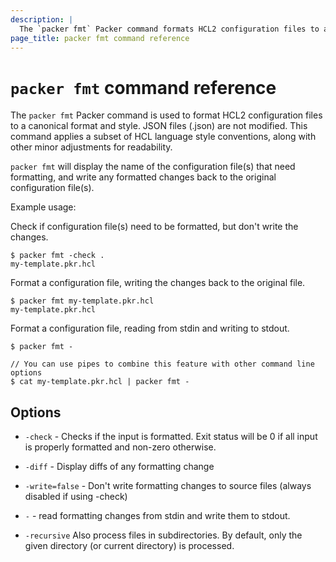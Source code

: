 ```yaml
---
description: |
  The `packer fmt` Packer command formats HCL2 configuration files to a canonical format and style to help you prevent coding errors.
page_title: packer fmt command reference
---
```


# `packer fmt` command reference

The `packer fmt` Packer command is used to format HCL2 configuration files to
a canonical format and style. JSON files (.json) are not modified. This command
applies a subset of HCL language style conventions, along with other minor
adjustments for readability.

`packer fmt` will display the name of the configuration file(s) that need formatting,
and write any formatted changes back to the original configuration file(s).

Example usage:

Check if configuration file(s) need to be formatted, but don't write the changes.

```shell-session
$ packer fmt -check .
my-template.pkr.hcl

```

Format a configuration file, writing the changes back to the original file.

```shell-session
$ packer fmt my-template.pkr.hcl
my-template.pkr.hcl

```

Format a configuration file, reading from stdin and writing to stdout.

```shell-session
$ packer fmt -

// You can use pipes to combine this feature with other command line options
$ cat my-template.pkr.hcl | packer fmt -
```

## Options

- `-check` - Checks if the input is formatted. Exit status will be 0 if all
  input is properly formatted and non-zero otherwise.

- `-diff` - Display diffs of any formatting change

- `-write=false` - Don't write formatting changes to source files
  (always disabled if using -check)

- `-` - read formatting changes from stdin and write them to stdout.

- `-recursive` Also process files in subdirectories. By default, only the
  given directory (or current directory) is processed.
